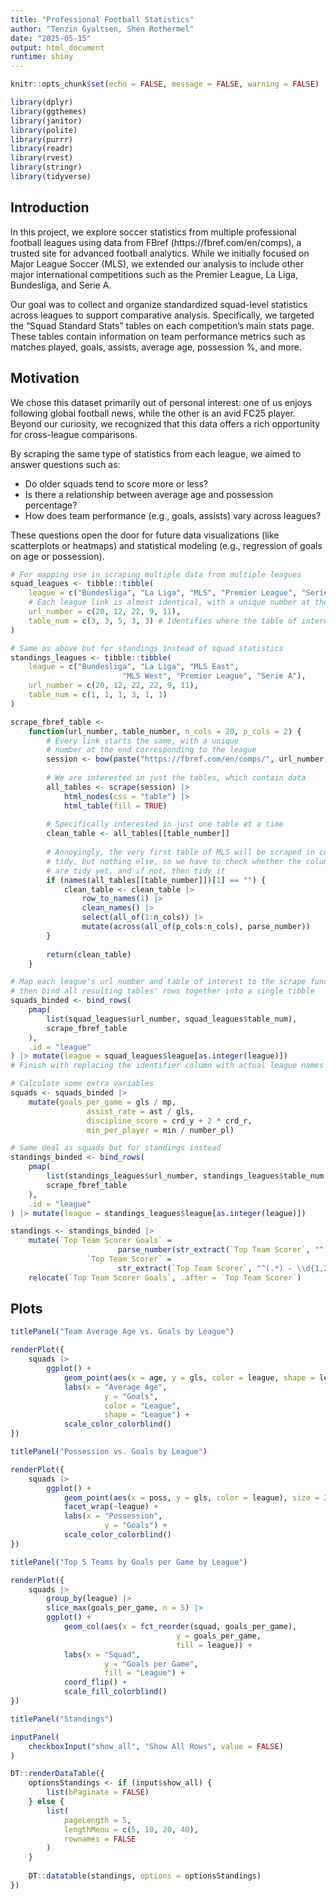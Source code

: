 ```yaml
---
title: "Professional Football Statistics"
author: "Tenzin Gyaltsen, Shen Rothermel"
date: "2025-05-15"
output: html_document
runtime: shiny
---
```


```r
knitr::opts_chunk$set(echo = FALSE, message = FALSE, warning = FALSE)
```

```r
library(dplyr)
library(ggthemes)
library(janitor)
library(polite)
library(purrr)
library(readr)
library(rvest)
library(stringr)
library(tidyverse)
```

## Introduction

In this project, we explore soccer statistics from multiple professional football leagues using data from FBref (https://fbref.com/en/comps), a trusted site for advanced football analytics. While we initially focused on Major League Soccer (MLS), we extended our analysis to include other major international competitions such as the Premier League, La Liga, Bundesliga, and Serie A.

Our goal was to collect and organize standardized squad-level statistics across leagues to support comparative analysis. Specifically, we targeted the "Squad Standard Stats" tables on each competition’s main stats page. These tables contain information on team performance metrics such as matches played, goals, assists, average age, possession %, and more.

## Motivation

We chose this dataset primarily out of personal interest: one of us enjoys following global football news, while the other is an avid FC25 player. Beyond our curiosity, we recognized that this data offers a rich opportunity for cross-league comparisons.

By scraping the same type of statistics from each league, we aimed to answer questions such as:

-   Do older squads tend to score more or less?
-   Is there a relationship between average age and possession percentage?
-   How does team performance (e.g., goals, assists) vary across leagues?

These questions open the door for future data visualizations (like scatterplots or heatmaps) and statistical modeling (e.g., regression of goals on age or possession).

```r
# For mapping use in scraping multiple data from multiple leagues
squad_leagues <- tibble::tibble(
	league = c("Bundesliga", "La Liga", "MLS", "Premier League", "Serie A"),
	# Each league link is almost identical, with a unique number at the end
	url_number = c(20, 12, 22, 9, 11),
	table_num = c(3, 3, 5, 3, 3) # Identifies where the table of interest is
)

# Same as above but for standings instead of squad statistics
standings_leagues <- tibble::tibble(
	league = c("Bundesliga", "La Liga", "MLS East",
						 "MLS West", "Premier League", "Serie A"),
	url_number = c(20, 12, 22, 22, 9, 11),
	table_num = c(1, 1, 1, 3, 1, 1)
)
```

```r
scrape_fbref_table <-
	function(url_number, table_number, n_cols = 20, p_cols = 2) {
		# Every link starts the same, with a unique
		# number at the end corresponding to the league
		session <- bow(paste("https://fbref.com/en/comps/", url_number, sep = ""))
		
		# We are interested in just the tables, which contain data
		all_tables <- scrape(session) |> 
			html_nodes(css = "table") |> 
			html_table(fill = TRUE)
		
		# Specifically interested in just one table at a time
		clean_table <- all_tables[[table_number]]
		
		# Annoyingly, the very first table of MLS will be scraped in completely
		# tidy, but nothing else, so we have to check whether the column names
		# are tidy yet, and if not, then tidy it
		if (names(all_tables[[table_number]])[1] == "") {
			clean_table <- clean_table |> 
				row_to_names(1) |> 
				clean_names() |> 
				select(all_of(1:n_cols)) |> 
				mutate(across(all_of(p_cols:n_cols), parse_number))
		}
	
		return(clean_table)
	}
```

```r
# Map each league's url number and table of interest to the scrape function
# then bind all resulting tables' rows together into a single tibble
squads_binded <- bind_rows(
	pmap(
		list(squad_leagues$url_number, squad_leagues$table_num),
		scrape_fbref_table
	),
	.id = "league"
) |> mutate(league = squad_leagues$league[as.integer(league)])
# Finish with replacing the identifier column with actual league names
```

```r
# Calculate some extra variables
squads <- squads_binded |> 
	mutate(goals_per_game = gls / mp,
				 assist_rate = ast / gls,
				 discipline_score = crd_y + 2 * crd_r,
				 min_per_player = min / number_pl)
```

```r
# Same deal as squads but for standings instead
standings_binded <- bind_rows(
	pmap(
		list(standings_leagues$url_number, standings_leagues$table_num, replicate(6, 15), replicate(6, 3)),
		scrape_fbref_table
	),
	.id = "league"
) |> mutate(league = standings_leagues$league[as.integer(league)])
```

```r
standings <- standings_binded |>
	mutate(`Top Team Scorer Goals` =
				 		parse_number(str_extract(`Top Team Scorer`, "^.* - (\\d{1,2})$", 1)),
				 `Top Team Scorer` =
				 		str_extract(`Top Team Scorer`, "^(.*) - \\d{1,2}$", 1)) |>
	relocate(`Top Team Scorer Goals`, .after = `Top Team Scorer`)
```

## Plots

```r
titlePanel("Team Average Age vs. Goals by League")

renderPlot({
	squads |> 
		ggplot() +
			geom_point(aes(x = age, y = gls, color = league, shape = league), size = 3) +
			labs(x = "Average Age",
					 y = "Goals",
					 color = "League",
					 shape = "League") +
			scale_color_colorblind()
})
```

```r
titlePanel("Possession vs. Goals by League")

renderPlot({
	squads |> 
		ggplot() +
			geom_point(aes(x = poss, y = gls, color = league), size = 2, show.legend = F) +
			facet_wrap(~league) +
			labs(x = "Possession",
					 y = "Goals") +
			scale_color_colorblind()
})
```

```r
titlePanel("Top 5 Teams by Goals per Game by League")

renderPlot({
	squads |>
		group_by(league) |> 
		slice_max(goals_per_game, n = 5) |> 
		ggplot() +
			geom_col(aes(x = fct_reorder(squad, goals_per_game),
									 y = goals_per_game,
									 fill = league)) +
			labs(x = "Squad",
					 y = "Goals per Game",
					 fill = "League") +
			coord_flip() +
			scale_fill_colorblind()
})
```

```r
titlePanel("Standings")

inputPanel(
	checkboxInput("show_all", "Show All Rows", value = FALSE)
)

DT::renderDataTable({
	optionsStandings <- if (input$show_all) {
		list(bPaginate = FALSE)
	} else {
		list(
			pageLength = 5,
			lengthMenu = c(5, 10, 20, 40),
			rownames = FALSE
		)
	}
	
	DT::datatable(standings, options = optionsStandings)
})
```